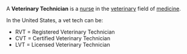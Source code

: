A '''Veterinary Technician''' is a [[nurse]] in the [[veterinary]] field of [[medicine]].

In the United States, a vet tech can be:
*RVT = Registered Veterinary Technician
*CVT = Certified Veterinary Technician
*LVT = Licensed Veterinary Technician

{{wikipedia}}